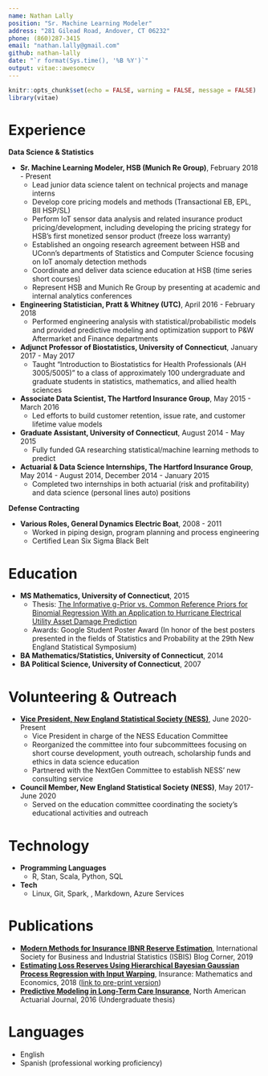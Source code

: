```yaml
---
name: Nathan Lally
position: "Sr. Machine Learning Modeler"
address: "281 Gilead Road, Andover, CT 06232"
phone: (860)287-3415
email: "nathan.lally@gmail.com"
github: nathan-lally
date: "`r format(Sys.time(), '%B %Y')`"
output: vitae::awesomecv
---
```


```r
knitr::opts_chunk$set(echo = FALSE, warning = FALSE, message = FALSE)
library(vitae)
```


# Experience

__Data Science & Statistics__

 * __Sr. Machine Learning Modeler, HSB (Munich Re Group)__, February 2018 - Present
    * Lead junior data science talent on technical projects and manage interns
    * Develop core pricing models and methods (Transactional EB, EPL, BII HSP/SL)
    * Perform IoT sensor data analysis and related insurance product pricing/development, including developing the pricing strategy for HSB's first monetized sensor product (freeze loss warranty)
    * Established an ongoing research agreement between HSB and UConn's departments of Statistics and Computer Science focusing on IoT anomaly detection methods
    * Coordinate and deliver data science education at HSB (time series short courses)
    * Represent HSB and Munich Re Group by presenting at academic and internal analytics conferences
 * __Engineering Statistician, Pratt & Whitney (UTC)__, April 2016 - February 2018
     * Performed engineering analysis with statistical/probabilistic models and provided predictive modeling and optimization support to P&W Aftermarket and Finance departments
 * __Adjunct Professor of Biostatistics, University of Connecticut__, January 2017 - May 2017
     * Taught "Introduction to Biostatistics for Health Professionals (AH 3005/5005)" to a class of approximately 100 undergraduate and graduate students in statistics, mathematics, and allied health sciences
 * __Associate Data Scientist, The Hartford Insurance Group__, May 2015 - March 2016
     * Led efforts to build customer retention, issue rate, and customer lifetime value models
 * __Graduate Assistant, University of Connecticut__, August 2014 - May 2015
     * Fully funded GA researching statistical/machine learning methods to predict 
 * __Actuarial & Data Science Internships, The Hartford Insurance Group__, May 2014 - August 2014, December 2014 - January 2015
     * Completed two internships in both actuarial (risk and profitability) and data science (personal lines auto) positions
     
__Defense Contracting__

 * __Various Roles, General Dynamics Electric Boat__, 2008 - 2011
     * Worked in piping design, program planning and process engineering
     * Certified Lean Six Sigma Black Belt
     
# Education

 * __MS Mathematics, University of Connecticut__, 2015
     * Thesis: [The Informative g-Prior vs. Common Reference Priors for Binomial Regression With an Application to Hurricane Electrical Utility Asset Damage Prediction](https://opencommons.uconn.edu/gs_theses/813/)
     * Awards: Google Student Poster Award (In honor of the best posters presented in the fields of Statistics and Probability at the 29th New England Statistical Symposium)
 * __BA Mathematics/Statistics, University of Connecticut__, 2014
 * __BA Political Science, University of Connecticut__, 2007
     
# Volunteering & Outreach

 * __[Vice President, New England Statistical Society (NESS)](https://nestat.org/about/structure/)__, June 2020-Present
     * Vice President in charge of the NESS Education Committee
     * Reorganized the committee into four subcommittees focusing on short course development, youth outreach, scholarship funds and ethics in data science education
     * Partnered with the NextGen Committee to establish NESS' new consulting service
 * __Council Member, New England Statistical Society (NESS)__, May 2017-June 2020
     * Served on the education committee coordinating the society’s educational activities and outreach

# Technology

 * __Programming Languages__
    * R, Stan, Scala, Python, SQL
 * __Tech__
    * Linux, Git, Spark, \LaTeX, Markdown, Azure Services

# Publications

  * __[Modern Methods for Insurance IBNR Reserve Estimation](https://blogisbis.wordpress.com/2019/06/26/modern-methods-for-insurance-ibnr-reserve-estimation/)__, International Society for Business and Industrial Statistics (ISBIS) Blog Corner, 2019
  * __[Estimating Loss Reserves Using Hierarchical Bayesian Gaussian Process Regression with Input Warping](https://www.sciencedirect.com/science/article/pii/S0167668717304523)__, Insurance: Mathematics and Economics, 2018 ([link to pre-print version](https://hartman.byu.edu/files/LallyHartman_GPReserving.pdf))
  * __[Predictive Modeling in Long-Term Care Insurance](https://www.tandfonline.com/eprint/7W2dZajRvYGmTIk4t5bT/full)__, North American Actuarial Journal, 2016 (Undergraduate thesis)
  
# Languages

  * English
  * Spanish (professional working proficiency)
